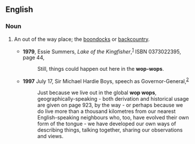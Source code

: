 ==English==

===Noun===
{{en-noun|-}}

# {{New Zealand}} An out of the way place; the [[boondocks]] or [[backcountry]].  
#*'''1979''', Essie Summers, ''Lake of the Kingfisher'',<sup>[http://books.google.com/books?id=WzvHkdA3q2wC]</sup> ISBN 0373022395, page 44,
#*:Still, things could happen out here in the '''wop-wops'''.
#*'''1997''' July 17, Sir Michael Hardie Boys, speech as Governor-General,<sup>[http://www.gov-gen.govt.nz/gg/speeches.asp?type=archive&amp;ID=163]</sup>
#*:Just because we live out in the global '''wop wops''', geographically-speaking - both derivation and historical usage are given on page 923, by the way - or perhaps because we do live more than a thousand kilometres from our nearest English-speaking neighbours who, too, have evolved their own form of the tongue - we have developed our own ways of describing things, talking together, sharing our observations and views.